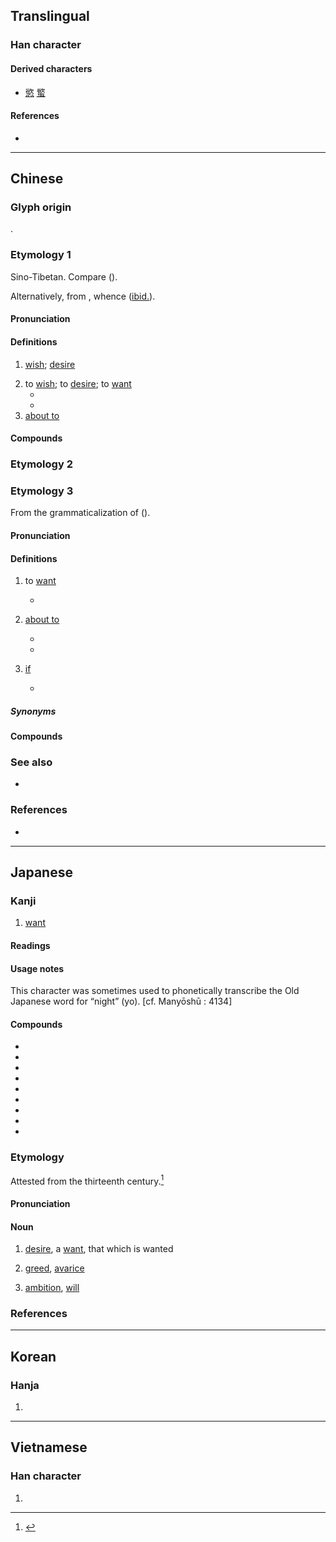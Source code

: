 {{also|慾}}
{{character info}}
==Translingual==
{{stroke order|type=animate}}

===Han character===
{{Han char|rn=76|rad=欠|as=07|sn=11|four=87682|canj=CRNO|ids=⿰谷欠}}

====Derived characters====
* [[慾]] [[螸]]

====References====
* {{Han ref|kx=0567.360|dkj=16080|dj=0956.100|hdz=32140.070|uh=6B32|ud=27442|bh=B1FD|bd=45565}}

----

==Chinese==

===Glyph origin===
{{Han etyl}}
{{Han compound|谷|欠|ls=psc|c1=p|c2=s}}.

===Etymology 1===
{{zh-forms}}
Sino-Tibetan. Compare {{cog|my|လို||to want; to desire}} ({{zh-ref|Schuessler, 2007}}).

Alternatively, from {{inh|zh|sit-pro|*r-ju(w)||to ask; to request}}, whence {{cog|bo|ཞུ||to request}} ([[ibid.]]).

====Pronunciation====
{{zh-pron
|m=yù
|m-s=
|c=juk6
|c-t=
|g=
|h=pfs=yu̍k
|j=
|mb=
|md=ṳ̆k
|mn=io̍k
|mn-t=iog8
|w=5hhioq
|x=
|mc=y
|oc=y
|ma=y
|cat=v,n,adv
}}

====Definitions====
{{zh-hanzi}}

# [[wish]]; [[desire]]
#: {{zh-x|口腹之欲|'''desire''' to eat}}
#: {{zh-x|控制 欲|'''desire''' to control}}
#: {{zh-x|權力 欲|'''desire''' for power}}
# to [[wish]]; to [[desire]]; to [[want]]
#* {{zh-x|工 欲 善 其 事，必 先 利 其 器。|If a workman '''wishes''' to do a good job, he must first sharpen his tools.|ref=Analects}}
#* {{zh-x|如 閣下 欲 以 電郵 聯絡 政府 資訊 中心，請 透過 網頁：@XYZ 傳送 問題。|Please send your [[enquiry|enquiries]] and suggestions to the Public Information Centre by email via the homepage: XYZ.}}
# [[about to]]

====Compounds====
{{zh-der|欲望|人欲|呼之欲出|可欲|六欲|人欲橫流|恬淡寡欲|大欲|噴薄欲出|意欲|垂涎欲滴|恬淡無欲|恣情縱欲|從心所欲|寡欲|多欲|悲痛欲絕|亟欲|山雨欲來|專欲難成|恣心所欲|含苞欲放|口腹之欲|情欲|七情六欲|哀哀欲絕|私欲|欲界|為所欲為|欲海|欲壑難飽|欲炙之色|昏昏欲睡|欲哭無淚|欲深谿壑|懲忿窒欲|清靜寡欲|欲言又止|我醉欲眠|欲待|物欲|毚欲|暢所欲言|欲蓋彌彰|窒欲|欲念|欲益反損|欲擒故縱|泫然欲泣|渴欲|欲說還休|搖搖欲墜|無欲則剛|欲塹|澹泊寡欲|望眼欲穿|欲就還推|窮奢極欲|痛不欲生|欲不可從|欲語還休|欲罷不能|欲壑難填|欲取固與|欲振乏力|清貧寡欲|縱情恣欲|飄飄欲仙|饞涎欲垂|逸欲|耳目之欲|饞涎欲滴|貪欲|縱欲|隨心所欲|震耳欲聾|躍躍欲試|縱情遂欲|蠢蠢欲動|禁欲|禁欲主義|欲加之罪，何患無辭}}

===Etymology 2===
{{zh-see|慾}}

===Etymology 3===
{{zh-forms|alt=卜,要,勃-Min Dong,剝-Min Dong}}
From the grammaticalization of {{och-l|發|to send out; to go forth; to proceed}} ({{zh-ref|Tu, 2017}}).

====Pronunciation====
{{zh-pron
|md=buóh
|mn=xm,zz,tp,yl,tn,kh,hc,tc,ph,jj:beh/qz,lk,sx,km:berh/zz,twvk:boeh/mg:boh
|dial=n
|cat=v,adv,con
}}

====Definitions====
{{zh-hanzi}}

# {{lb|zh|Min Dong|Hokkien|Hainanese}} to [[want]]
#* {{zh-x|你 欲 佮 我 去 圖書館 無？|Do you '''want''' to go to the library with me?|MN}}
# {{lb|zh|Min Dong|Hokkien}} [[about to]]
#* {{zh-x|欲 落雨 矣，咱 著[着] 出去 收衫。|It's '''about to''' rain! Let's go out to bring in the laundry.|MN|tr=Beh lo̍h-hō͘--ah, lán tio̍h chhut-khì siu-saⁿ.}}
#* {{zh-x|天{Thiⁿ} 烏烏，欲{beh} 落雨。|The sky is dark; it seems like it '''will''' rain.|MN|ref={{w2|zh|pref=《|天烏烏|suf=》}} {{q|Hokkien nursery rhyme}}}}
# {{lb|zh|Hokkien|Hainanese}} [[if]]
#* {{zh-x|欲 我，我 就{tō} 會 較早 睏。|'''If''' I were you, I would've slept earlier.|MN}}

=====Synonyms=====
{{zh-dial|要}}

====Compounds====
{{zh-der|欲暗仔:beh-àm-á, boeh-àm-á|欲呢:beh-nî, boeh-nî|欲知<!-- :beh-tsai, boeh-tsai -->|強欲:kiōng-beh, kiōng-boeh|拄欲:tú beh, tú boeh|咧欲<!-- :teh-beh, teh-boeh, tih-beh, tih-boeh -->|嘛欲:mā beh, mā boeh|當欲|無欲:bô-beh|欲晝仔:beh-tàu-á|春天後母面，欲變一時間:chhun-thiⁿ āu-bú bīn, beh piàn chi̍t sî-kan;Min Nan|活欲:oa̍h-beh;Min Nan}}

===See also===
* {{zh-l|要|tr=yào}}

===References===
* {{thcwdq|欲}}

----

==Japanese==

===Kanji===
{{ja-kanji|grade=6|rs=欠07}}

# [[want]]

====Readings====
{{ja-readings
|goon=よく
|kanon=よく
|kun=ほ-し.い, ほっ-する, ほり-す
}}

{{attention|ja|see html comment}} <!--
from earliest page revisions by anon:

* '''Readings'''
** '''[[On]]''': [[よく]] (yoku)
** '''[[Kun]]''':　1. [[ほしい]] (hoshi-i)
** 　　　2. [[ほっする]] (hos-suru) < [[ほりす]] (hor-i-su)
** 　　　3. [archaic] [[ほる]] (hor-u)
** '''[[Manyō-gana]]''': [[よ]] (yo) [back-vowel variant(甲類)]

* '''Other info''': This character was sometimes used to phonetically transcribe the Old Japanese word for "night" (yo). [c.f. Manyōshū : 4134]
-->

====Usage notes====
This character was sometimes used to phonetically transcribe the Old Japanese word for “night” (yo). [cf. Manyōshū : 4134]

====Compounds====
* {{ja-r|愛%欲|あい%よく}}
* {{ja-r|強%欲|ごう%よく}}
* {{ja-r|色%欲|しき%よく}}
* {{ja-r|食%欲|しょく%よく}}
* {{ja-r|性%欲|せい%よく}}
* {{ja-r|大%欲|たい%よく}}
* {{ja-r|物%欲|ぶつ%よく}}
* {{ja-r|無%欲|む%よく}}
* {{ja-r|名%誉%欲|めい%よ%よく}}

===Etymology===
{{ja-kanjitab|よく|alt=慾}}
Attested from the thirteenth century.<ref>{{R:Kokugo Dai Jiten}}</ref>

====Pronunciation====
{{ja-pron|よく|yomi=o}}

====Noun====
{{ja-noun|よく}}

# [[desire]], a [[want]], that which is wanted
#: {{synonyms|ja|欲望|tr=yokubō}}
#: {{ja-usex|'''欲'''を言うと|'''よく''' を いう と|ideally; if one were to ask for one's '''desire'''}}
# [[greed]], [[avarice]]
#: {{synonyms|ja|強欲|tr=gōyoku}}
#: {{ja-usex|'''欲'''の塊|'''よく''' の かたまり|'''greed''' incarnate; a lump of '''avarice'''}}
# [[ambition]], [[will]]
#: {{synonyms|ja|意欲|tr=iyoku}}
#: {{ja-usex|'''欲'''を出せ|'''よく''' を だせ|aim high; show '''ambition'''}}

===References===
<references />

----

==Korean==

===Hanja===
{{ko-hanja|바라다|바랄|욕}}

# {{rfdef|ko|sort=欠07}}

----

==Vietnamese==

===Han character===
{{vi-readings|reading=dục, giục|rs=欠07}}

# {{rfdef|vi|sort=欠07}}